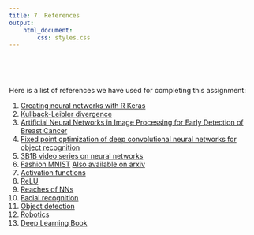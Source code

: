 ```yaml
---
title: 7. References
output: 
    html_document:
        css: styles.css
---
```


<p>&nbsp;</p>
<p>&nbsp;</p>

Here is a list of references we have used for completing this assignment:

1. [Creating neural networks with R Keras](https://keras.rstudio.com/articles/tutorial_basic_classification.html#import-the-fashion-mnist-dataset)
1. [Kullback-Leibler divergence](https://en.wikipedia.org/wiki/Kullback%E2%80%93Leibler_divergence)
1. [Artificial Neural Networks in Image Processing for Early Detection of Breast Cancer](http://downloads.hindawi.com/journals/cmmm/2017/2610628.pdf)
1. [Fixed point optimization of deep convolutional neural networks for object recognition](https://ieeexplore.ieee.org/abstract/document/7178146)
1. [3B1B video series on neural networks](https://www.youtube.com/watch?v=aircAruvnKk&list=PLZHQObOWTQDNU6R1_67000Dx_ZCJB-3pi)
1. [Fashion MNIST](https://github.com/zalandoresearch/fashion-mnist/blob/master/README.md) [Also available on arxiv](https://arxiv.org/abs/1708.07747)
1. [Activation functions](https://towardsdatascience.com/activation-functions-neural-networks-1cbd9f8d91d6)
1. [ReLU](https://www.kaggle.com/dansbecker/rectified-linear-units-relu-in-deep-learning)
1. [Reaches of NNs]((http://downloads.hindawi.com/journals/cmmm/2017/2610628.pdf))
1. [Facial recognition](https://www.researchgate.net/publication/258312237_Face_Recognition_Using_Artificial_Neural_Networks)
1. [Object detection]([article](https://towardsdatascience.com/capsule-neural-networks-the-future-for-autonomous-vehicles-f97bc3f7918))
1. [Robotics]([paper](https://www.researchgate.net/publication/325626219_RecycleNet_Intelligent_Waste_Sorting_Using_Deep_Neural_Networks))
1. [Deep Learning Book](https://www.deeplearningbook.org/)
